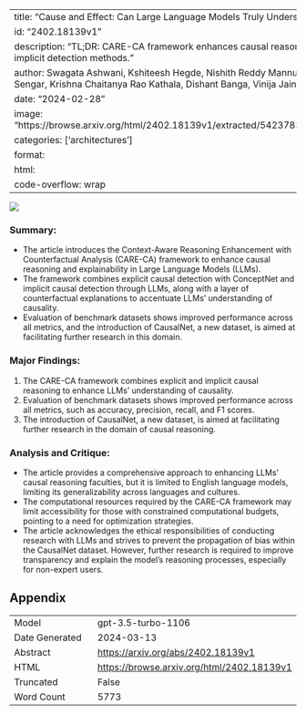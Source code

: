 
---
title: "Cause and Effect: Can Large Language Models Truly Understand Causality?"
id: "2402.18139v1"
description: "TL;DR: CARE-CA framework enhances causal reasoning and explainability using explicit and implicit detection methods."
author: Swagata Ashwani, Kshiteesh Hegde, Nishith Reddy Mannuru, Mayank Jindal, Dushyant Singh Sengar, Krishna Chaitanya Rao Kathala, Dishant Banga, Vinija Jain, Aman Chadha
date: "2024-02-28"
image: "https://browse.arxiv.org/html/2402.18139v1/extracted/5423783/model_accuracy_across_datasets.png"
categories: ['architectures']
format:
  html:
    code-overflow: wrap
---

![](https://browse.arxiv.org/html/2402.18139v1/extracted/5423783/model_accuracy_across_datasets.png)

### Summary:
- The article introduces the Context-Aware Reasoning Enhancement with Counterfactual Analysis (CARE-CA) framework to enhance causal reasoning and explainability in Large Language Models (LLMs).
- The framework combines explicit causal detection with ConceptNet and implicit causal detection through LLMs, along with a layer of counterfactual explanations to accentuate LLMs’ understanding of causality.
- Evaluation of benchmark datasets shows improved performance across all metrics, and the introduction of CausalNet, a new dataset, is aimed at facilitating further research in this domain.

### Major Findings:
1. The CARE-CA framework combines explicit and implicit causal reasoning to enhance LLMs’ understanding of causality.
2. Evaluation of benchmark datasets shows improved performance across all metrics, such as accuracy, precision, recall, and F1 scores.
3. The introduction of CausalNet, a new dataset, is aimed at facilitating further research in the domain of causal reasoning.

### Analysis and Critique:
- The article provides a comprehensive approach to enhancing LLMs’ causal reasoning faculties, but it is limited to English language models, limiting its generalizability across languages and cultures.
- The computational resources required by the CARE-CA framework may limit accessibility for those with constrained computational budgets, pointing to a need for optimization strategies.
- The article acknowledges the ethical responsibilities of conducting research with LLMs and strives to prevent the propagation of bias within the CausalNet dataset. However, further research is required to improve transparency and explain the model’s reasoning processes, especially for non-expert users.

## Appendix

|          |          |
|----------|----------|
| Model     | gpt-3.5-turbo-1106       |
| Date Generated     | 2024-03-13       |
| Abstract | [https://arxiv.org/abs/2402.18139v1](https://arxiv.org/abs/2402.18139v1)        |
| HTML     | [https://browse.arxiv.org/html/2402.18139v1](https://browse.arxiv.org/html/2402.18139v1)       |
| Truncated       | False       |
| Word Count       | 5773       |